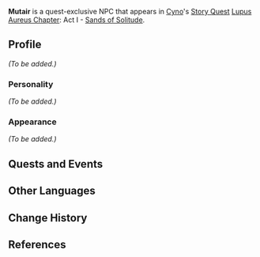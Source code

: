 {{Meta
|missing_NPC_profile  = yes
}}
{{Character Infobox
|type             = Quest NPC
|image            = NPC Mutair.png
|region           = Sumeru
|affiliation      = 
|title            = 
|ancestry         = <!-- Clan/family -->
|father           = 
|mother           = 
|spouse           = 
|sibling          = 
|siblingNote      = 
|child            = 
|relative         = 
|voiceEN          = [[imdb:nm8927279|Nicholas Corda]]<ref name="Nicholas Corda">Twitter: [https://twitter.com/NicholasJCorda/status/1582775446692716550 EN VA Self Announcement]</ref>
|voiceCN          = 
|voiceJP          = 
|dialoguereward   = 
}}
'''Mutair''' is a quest-exclusive NPC that appears in [[Cyno]]'s [[Story Quest]] [[Lupus Aureus Chapter]]: Act I - [[Sands of Solitude]].

==Profile==
''(To be added.)''

===Personality===
''(To be added.)''

===Appearance===
''(To be added.)''

==Quests and Events==
{{Quests and Events}}

==Other Languages==
{{Other Languages|default_hidden = 1
|en      = Mutair
|zhs     = 穆泰尔
|zhs_rm  = Mùtài'ěr
|zht     = 穆泰爾
|zht_rm  = Mùtài'ěr
|ja      = ムタイル
|ja_rm   = Mutairu
|ko      = 무타이르
|ko_rm   = Mutaireu
|es      = Mutair
|fr      = Mutair
|ru      = Мутаир
|th      = Mutair
|vi      = Mutair
|de      = Mutair
|id      = Mutair
|pt      = Mutair
|tr      = Mutair
|it      = Mutair
}}

==Change History==
{{Change History|3.1}}

==References==
{{Reflist}}